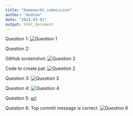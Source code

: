 ```yaml
---
title: "Homework5_submission"
author: "Andrew"
date: "2023-03-01"
output: html_document
---
```


Question 1: ![Question 1](Question1.png)

Question 2:

GitHub screenshot: ![Question 2](Question2a.png)

Code to create pat: ![Question 2](Question2b.png)

Question 3: ![Question 3](Question3.png)

Question 4: ![Question 4](Question4.png)

Question 5: [url](https://github.com/aricupito/Homework5/tree/main)

Question 6: Top commit message is correct. ![Question 6](Question6.png)

